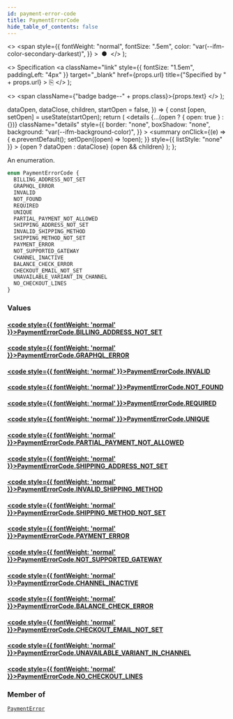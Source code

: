 ```yaml
---
id: payment-error-code
title: PaymentErrorCode
hide_table_of_contents: false
---
```


  <>
    <span
      style={{
        fontWeight: "normal",
        fontSize: ".5em",
        color: "var(--ifm-color-secondary-darkest)",
      }}
    >
      &nbsp;●&nbsp;
    </span>
  </>
);

  <>
    Specification
    <a
      className="link"
      style={{ fontSize: "1.5em", paddingLeft: "4px" }}
      target="\_blank"
      href={props.url}
      title={"Specified by " + props.url}
    >
      ⎘
    </a>
  </>
);

  <>
    <span className={"badge badge--" + props.class}>{props.text}</span>
  </>
);


  dataOpen,
  dataClose,
  children,
  startOpen = false,
}) => {
  const [open, setOpen] = useState(startOpen);
  return (
    <details
      {...(open ? { open: true } : {})}
      className="details"
      style={{
        border: "none",
        boxShadow: "none",
        background: "var(--ifm-background-color)",
      }}
    >
      <summary
        onClick={(e) => {
          e.preventDefault();
          setOpen((open) => !open);
        }}
        style={{ listStyle: "none" }}
      >
        {open ? dataOpen : dataClose}
      </summary>
      {open && children}
    </details>
  );
};

An enumeration.

```graphql
enum PaymentErrorCode {
  BILLING_ADDRESS_NOT_SET
  GRAPHQL_ERROR
  INVALID
  NOT_FOUND
  REQUIRED
  UNIQUE
  PARTIAL_PAYMENT_NOT_ALLOWED
  SHIPPING_ADDRESS_NOT_SET
  INVALID_SHIPPING_METHOD
  SHIPPING_METHOD_NOT_SET
  PAYMENT_ERROR
  NOT_SUPPORTED_GATEWAY
  CHANNEL_INACTIVE
  BALANCE_CHECK_ERROR
  CHECKOUT_EMAIL_NOT_SET
  UNAVAILABLE_VARIANT_IN_CHANNEL
  NO_CHECKOUT_LINES
}
```

### Values

#### [<code style={{ fontWeight: 'normal' }}>PaymentErrorCode.<b>BILLING_ADDRESS_NOT_SET</b></code>](#)

>

#### [<code style={{ fontWeight: 'normal' }}>PaymentErrorCode.<b>GRAPHQL_ERROR</b></code>](#)

>

#### [<code style={{ fontWeight: 'normal' }}>PaymentErrorCode.<b>INVALID</b></code>](#)

>

#### [<code style={{ fontWeight: 'normal' }}>PaymentErrorCode.<b>NOT_FOUND</b></code>](#)

>

#### [<code style={{ fontWeight: 'normal' }}>PaymentErrorCode.<b>REQUIRED</b></code>](#)

>

#### [<code style={{ fontWeight: 'normal' }}>PaymentErrorCode.<b>UNIQUE</b></code>](#)

>

#### [<code style={{ fontWeight: 'normal' }}>PaymentErrorCode.<b>PARTIAL_PAYMENT_NOT_ALLOWED</b></code>](#)

>

#### [<code style={{ fontWeight: 'normal' }}>PaymentErrorCode.<b>SHIPPING_ADDRESS_NOT_SET</b></code>](#)

>

#### [<code style={{ fontWeight: 'normal' }}>PaymentErrorCode.<b>INVALID_SHIPPING_METHOD</b></code>](#)

>

#### [<code style={{ fontWeight: 'normal' }}>PaymentErrorCode.<b>SHIPPING_METHOD_NOT_SET</b></code>](#)

>

#### [<code style={{ fontWeight: 'normal' }}>PaymentErrorCode.<b>PAYMENT_ERROR</b></code>](#)

>

#### [<code style={{ fontWeight: 'normal' }}>PaymentErrorCode.<b>NOT_SUPPORTED_GATEWAY</b></code>](#)

>

#### [<code style={{ fontWeight: 'normal' }}>PaymentErrorCode.<b>CHANNEL_INACTIVE</b></code>](#)

>

#### [<code style={{ fontWeight: 'normal' }}>PaymentErrorCode.<b>BALANCE_CHECK_ERROR</b></code>](#)

>

#### [<code style={{ fontWeight: 'normal' }}>PaymentErrorCode.<b>CHECKOUT_EMAIL_NOT_SET</b></code>](#)

>

#### [<code style={{ fontWeight: 'normal' }}>PaymentErrorCode.<b>UNAVAILABLE_VARIANT_IN_CHANNEL</b></code>](#)

>

#### [<code style={{ fontWeight: 'normal' }}>PaymentErrorCode.<b>NO_CHECKOUT_LINES</b></code>](#)

>

### Member of

[`PaymentError`](../../../api-reference/payments/objects/payment-error) <Badge class="secondary" text="object"/>
